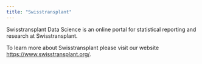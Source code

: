 ```yaml
---
title: "Swisstransplant"
---
```


Swisstransplant Data Science is an online portal for statistical reporting and research at Swisstransplant.

To learn more about Swisstransplant please visit our website <https://www.swisstransplant.org/>.
